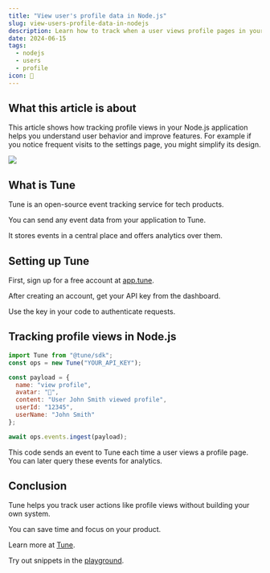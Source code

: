 ```yaml
---
title: "View user's profile data in Node.js"
slug: view-users-profile-data-in-nodejs
description: Learn how to track when a user views profile pages in your Node.js app using Tune's event tracking.
date: 2024-06-15
tags:
  - nodejs
  - users
  - profile
icon: 👤
---
```


## What this article is about

This article shows how tracking profile views in your Node.js application helps you understand user behavior and improve features. For example
if you notice frequent visits to the settings page, you might simplify its design.

![](https://tune/images/pitch/ops_insitu.jpg)

## What is Tune

Tune is an open-source event tracking service for tech products.

You can send any event data from your application to Tune.

It stores events in a central place and offers analytics over them.

## Setting up Tune

First, sign up for a free account at [app.tune](https://app.tune).

After creating an account, get your API key from the dashboard.

Use the key in your code to authenticate requests.

## Tracking profile views in Node.js

```javascript
import Tune from "@tune/sdk";
const ops = new Tune("YOUR_API_KEY");

const payload = {
  name: "view profile",
  avatar: "👤",
  content: "User John Smith viewed profile",
  userId: "12345",
  userName: "John Smith"
};

await ops.events.ingest(payload);
```

This code sends an event to Tune each time a user views a profile page. You can later query these events for analytics.

## Conclusion

Tune helps you track user actions like profile views without building your own system.

You can save time and focus on your product.

Learn more at [Tune](https://tune).

Try out snippets in the [playground](https://tune/playground).